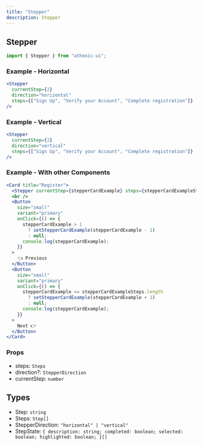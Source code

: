 ```yaml
---
title: "Stepper"
description: Stepper
---
```


## Stepper

```js
import { Stepper } from "athenic-ui";
```

### Example - Horizontal

```jsx
<Stepper
  currentStep={2}
  direction="horizontal"
  steps={["Sign Up", "Verify your Account", "Complete registration"]}
/>
```

### Example - Vertical

```jsx
<Stepper
  currentStep={2}
  direction="vertical"
  steps={["Sign Up", "Verify your Account", "Complete registration"]}
/>
```

### Example - With other Components

```jsx
<Card title="Register">
  <Stepper currentStep={stepperCardExample} steps={stepperCardExampleSteps} />
  <br />
  <Button
    size="small"
    variant="primary"
    onClick={() => {
      stepperCardExample > 1
        ? setStepperCardExample(stepperCardExample - 1)
        : null;
      console.log(stepperCardExample);
    }}
  >
    👈 Previous
  </Button>
  <Button
    size="small"
    variant="primary"
    onClick={() => {
      stepperCardExample <= stepperCardExampleSteps.length
        ? setStepperCardExample(stepperCardExample + 1)
        : null;
      console.log(stepperCardExample);
    }}
  >
    Next 👉
  </Button>
</Card>
```

### Props

- steps: `Steps`
- direction?: `StepperDirection`
- currentStep: `number`

## Types

- Step: `string`
- Steps: `Step[]`
- StepperDirection: `"horizontal" | "vertical"`
- StepState: `{ description: string; completed: boolean; selected: boolean; highlighted: boolean; }[] `
